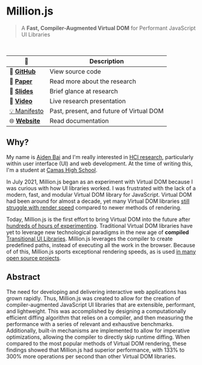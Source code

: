 
# Million.js

> A **Fast, Compiler-Augmented Virtual DOM** for Performant JavaScript UI Libraries

<br />

| 🔗                                                                                                                                                                                            | Description                              |
| --------------------------------------------------------------------------------------------------------------------------------------------------------------------------------------------- | ---------------------------------------- |
| 💽 [**GitHub**](https://github.com/aidenybai/million)                                                                                                                                         | View source code                         |
| 📝 [**Paper**](https://arxiv.org/abs/2202.08409v1)                                                                                                                                            | Read more about the research             |
| 🚧 [**Slides**](<](https://docs.google.com/presentation/d/e/2PACX-1vQ5ChzziKq1rgjKP0PvMVjJwd4x8_H0EdNbeUQmMzG7k8k3AloQRm86D9aEuvwzz2GtPW6JCiRTx_9P/pub?start=false&loop=false&delayms=3000)>) | Brief glance at research                 |
| 🌇 [**Video**](https://youtu.be/rSVg-IT0PYg)                                                                                                                                                  | Live research presentation               |
| [💡 Manifesto](https://aidenybai.com/thoughts/virtual-dom)                                                                                                                                    | Past, present, and future of Virtual DOM |
| 🌐 [**Website**](https://million.js.org/)                                                                                                                                                     | Read documentation                       |

## Why?

My name is [Aiden Bai](https://aidenybai.com) and I'm really interested in [HCI research](https://en.wikipedia.org/wiki/Human%E2%80%93computer_interaction), particularly within user interface (UI) and web development. At the time of writing this, I'm a student at [Camas High School](https://camas.wednet.edu/schools/chs/).

In July 2021, Million.js began as an experiment with Virtual DOM because I was curious with how UI libraries worked. I was frustrated with the lack of a modern, fast, and modular Virtual DOM library for JavaScript. Virtual DOM had been around for almost a decade, yet many Virtual DOM libraries [still struggle with render speed](https://krausest.github.io/js-framework-benchmark/current.html) compared to newer methods of rendering.

Today, Million.js is the first effort to bring Virtual DOM into the future after [hundreds of hours of experimenting](https://github.com/aidenybai/million/graphs/commit-activity). Traditional Virtual DOM libraries have yet to leverage new technological paradigms in the new age of **compiled** [Transitional UI Libraries](https://www.youtube.com/watch?v=860d8usGC0o). Million.js leverages the compiler to create predefined paths, instead of executing all the work in the browser. Because of of this, Million.js sports <Link href="/benchmarks">exceptional rendering speeds</Link>, as is used [in many open source projects](https://github.com/aidenybai/million#acknowledgments).

## Abstract

The need for developing and delivering interactive web applications has grown rapidly. Thus, Million.js was created to allow for the creation of compiler-augmented JavaScript UI libraries that are extensible, performant, and lightweight. This was accomplished by designing a computationally efficient diffing algorithm that relies on a compiler, and then measuring the performance with a series of relevant and exhaustive benchmarks. Additionally, built-in mechanisms are implemented to allow for imperative optimizations, allowing the compiler to directly skip runtime diffing. When compared to the most popular methods of Virtual DOM rendering, these findings showed that Million.js had superior performance, with 133% to 300% more operations per second than other Virtual DOM libraries.
